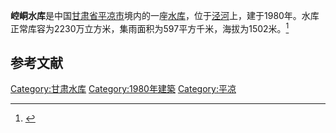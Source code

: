 {{Infobox Reservoir 
|name = 崆峒水库
|nickname = 
|image = 
|image_caption = 
|map = 
|map_caption = 
|pushpin_map = 
|pushpin_map_caption = 
|code = BDC22000173
|class = 
|location_of_reservoir = [[甘肃省|甘肃省]][[平凉市|平凉市]]
|location_of_dam = 
|inflow = 
|outflow = 
|catchment_area = 597
|reservoir_area = 
|mean_depth = 
|maximum_depth = 
|flood_level = 
|normal_water_level = 
|dead_water_level = 
|water_quality = 
|island = 
|maximum_storage_capacity = 
|normal_storage_capacity = 2230万
|dead_storage_capacity = 
|type_of_dam = 
|elevation_of_dam = 
|height_of_dam = 
|length_of_dam = 
|width_of_dam = 
|installed_capacity = 
|irrigated_area =
|start = 
|complete = 1980年
|cost = 
|emigrate = 
|latd = 35.5442
|latm = 
|lats = 
|latNS = N
|longd = 106.5363
|longm = 
|longs = 
|longEW = E
|website = 
|footnotes = 
}}
'''崆峒水库'''是中国[[甘肃省|甘肃省]][[平凉市|平凉市]]境内的一座[[水库|水库]]，位于[[泾河|泾河]]上，建于1980年。水库正常库容为2230万立方米，集雨面积为597平方千米，海拔为1502米。<ref>{{cite web|url=http://brim.ihb.ac.cn/12/CN/12.asp |title=中国大中型水库基本特征数据库 |work=中国生物多样性信息系统内陆水体生物学分部 |deadurl=yes |archiveurl=https://web.archive.org/web/20120402061833/http://brim.ihb.ac.cn/12/CN/12.asp |archivedate=2012-04-02 }}</ref>
== 参考文献 ==
{{Reflist}}

{{甘肃小作品}}

[[Category:甘肃水库|Category:甘肃水库]]
[[Category:1980年建築|Category:1980年建築]]
[[Category:平凉|Category:平凉]]